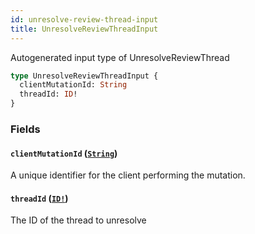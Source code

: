 ```yaml
---
id: unresolve-review-thread-input
title: UnresolveReviewThreadInput
---
```


Autogenerated input type of UnresolveReviewThread

```graphql
type UnresolveReviewThreadInput {
  clientMutationId: String
  threadId: ID!
}
```

### Fields

#### `clientMutationId` ([`String`](/docs/api/scalars/string))

A unique identifier for the client performing the mutation.

#### `threadId` ([`ID!`](/docs/api/scalars/id))

The ID of the thread to unresolve
